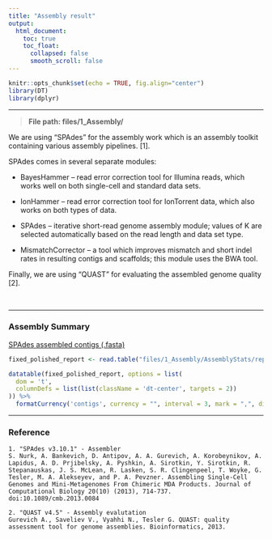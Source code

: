 ```yaml
---
title: "Assembly result"
output:
  html_document:
    toc: true
    toc_float:
      collapsed: false
      smooth_scroll: false
---
```


```r
knitr::opts_chunk$set(echo = TRUE, fig.align="center")
library(DT)
library(dplyr)
```

***

> __File path: files/1_Assembly/__

We are using "SPAdes" for the assembly work which is an assembly toolkit containing various assembly pipelines. [1].  

SPAdes comes in several separate modules:

- BayesHammer – read error correction tool for Illumina reads, which works well on both single-cell and standard data sets.

- IonHammer – read error correction tool for IonTorrent data, which also works on both types of data.

- SPAdes – iterative short-read genome assembly module; values of K are selected automatically based on the read length and data set type.

- MismatchCorrector – a tool which improves mismatch and short indel rates in resulting contigs and scaffolds; this module uses the BWA tool.

Finally, we are using “QUAST” for evaluating the assembled genome quality [2].

<br>

***

### Assembly Summary

[SPAdes assembled contigs (.fasta)](files/1_Assembly/contigs.fasta)

```r
fixed_polished_report <- read.table("files/1_Assembly/AssemblyStats/report.tsv", header=T, check.names=F, sep="\t")

datatable(fixed_polished_report, options = list(
  dom = 't',
  columnDefs = list(list(className = 'dt-center', targets = 2))
)) %>%
  formatCurrency('contigs', currency = "", interval = 3, mark = ",", digits=0)
```

***

### Reference
```
1. "SPAdes v3.10.1" - Assembler
S. Nurk, A. Bankevich, D. Antipov, A. A. Gurevich, A. Korobeynikov, A. Lapidus, A. D. Prjibelsky, A. Pyshkin, A. Sirotkin, Y. Sirotkin, R. Stepanauskas, J. S. McLean, R. Lasken, S. R. Clingenpeel, T. Woyke, G. Tesler, M. A. Alekseyev, and P. A. Pevzner. Assembling Single-Cell Genomes and Mini-Metagenomes From Chimeric MDA Products. Journal of Computational Biology 20(10) (2013), 714-737. doi:10.1089/cmb.2013.0084

2. "QUAST v4.5" - Assembly evalutation
Gurevich A., Saveliev V., Vyahhi N., Tesler G. QUAST: quality assessment tool for genome assemblies. Bioinformatics, 2013.
```

